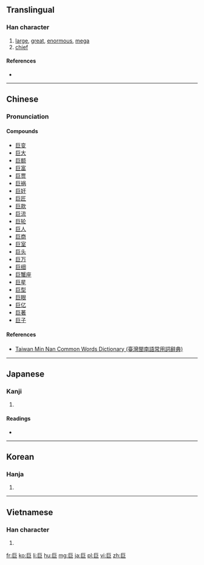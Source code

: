 {{also|鉅}}
==Translingual==

===Han character===
{{Han char|rn=48|rad=工|as=02|sn=5|four=7171<sub>7</sub>|canj=尸尸 (SS)}}

# [[large]], [[great]], [[enormous]], [[mega]]
# [[chief]]

====References====
* {{Han ref|kx=0325.120|dkj=08722|dj=0628.020|hdz=10082.010|uh=5DE8|ud=24040|bh=A5A8|bd=42408}}

----

==Chinese==
{{zh-hanzi-box|[[巨]]}}

===Pronunciation===
{{zh-pron
|m=jù
|c=geoi6
|h=
|mn=kī
|w=
|mc=y
|oc=y
|ma=|ma2=
|cat=a
}}

====Compounds====
* [[巨变]]
* [[巨大]]
* [[巨额]]
* [[巨富]]
* [[巨贾]]
* [[巨祸]]
* [[巨奸]]
* [[巨匠]]
* [[巨款]]
* [[巨流]]
* [[巨轮]]
* [[巨人]]
* [[巨商]]
* [[巨室]]
* [[巨头]]
* [[巨万]]
* [[巨细]]
* [[巨蟹座]]
* [[巨星]]
* [[巨型]]
* [[巨眼]]
* [[巨亿]]
* [[巨著]]
* [[巨子]]

====References====
*[http://twblg.dict.edu.tw/holodict_new/index.html Taiwan Min Nan Common Words Dictionary (臺灣閩南語常用詞辭典)]

----

==Japanese==

===Kanji===
{{ja-kanji|grade=c|rs=工02}}

# {{defn|lang=ja|sort=工02}}

====Readings====
* {{ja-readings|on=[[きょ]] (kyo)|kun=[[おおきい]] (ookii)}}

----

==Korean==

===Hanja===
{{ko-hanja|hangeul=[[거]]|rv=geo|mr=kŏ}}

# {{defn|lang=ko|sort=工02}}

----

==Vietnamese==

===Han character===
{{vi-hantu|[[cự]], [[cựa]]|rs=工02}}

# {{defn|lang=vi|sort=工02}}

[[fr:巨]]
[[ko:巨]]
[[li:巨]]
[[hu:巨]]
[[mg:巨]]
[[ja:巨]]
[[pl:巨]]
[[vi:巨]]
[[zh:巨]]
